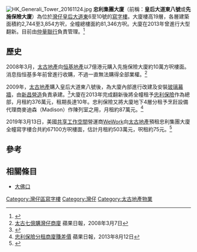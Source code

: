 {{Notability Unreferenced |time=2019-10-25T13:13:36+00:00}}
{{Coord|22.2775349|114.1660973,17|type:landmark_region:HK|display=title}}
[[File:HK_Generali_Tower_20161124.jpg|thumb]]
'''忠利集團大廈'''（前稱：'''皇后大道東八號'''或'''先施保險大廈'''）為位於[[灣仔|灣仔]][[皇后大道東_(街道)|皇后大道東]]6至10號的[[寫字樓|寫字樓]]。大廈樓高19層，各層建築面積約2,744至3,854方呎，全幢總樓面約81,346方呎。大廈在2013年曾進行大型翻新。目前由[[仲量聯行|仲量聯行]]負責管理。<ref>{{cite web |title=忠利集團大廈 |url=https://property.jll.com.hk/office-lease/hong%20kong/wanchai/generali-tower-hkg-p-000638 |website=仲量聯行 |accessdate=2019-10-25 |archive-date=2019-10-25 |archive-url=https://web.archive.org/web/20191025132934/https://property.jll.com.hk/office-lease/hong%20kong/wanchai/generali-tower-hkg-p-000638 |dead-url=no }}</ref>

==歷史==
2008年3月，[[太古地產|太古地產]]向[[恒基地產|恒基地產]]以7億港元購入先施保險大廈約10萬方呎樓面。消息指恒基多年前曾進行收購，不過一直無法購得全部業權。<ref>[http://hk.apple.nextmedia.com/financeestate/art/20080307/10837563 太古七億購灣仔商廈] {{Wayback|url=http://hk.apple.nextmedia.com/financeestate/art/20080307/10837563 |date=20170305005838 }} 蘋果日報，2008年3月7日</ref>

2009年，[[太古地產|太古地產]]購入皇后大道東八號後，為大廈內部進行改建及安裝[[玻璃幕牆|玻璃幕牆]]，由[[新昌營造|新昌營造]]負責承建。<ref>{{cite web |author1=新昌集團控股有限公司 |title=先施保險大廈 |url=https://www.hsinchong.com/zh-HK/Pages/project-details/99?Filter=Location&FilterId=4 |website=新昌集團 |accessdate=2019-10-25 |archive-url=https://web.archive.org/web/20200201121731/https://www.hsinchong.com/zh-HK/Pages/project-details/99?Filter=Location&FilterId=4 |archive-date=2020-02-01 |dead-url=yes }}</ref>大廈在2013年完成翻新後將全幢租予[[忠利保險|忠利保險]]作為總部，月租約376萬元，租期長達10年。忠利保險又將大廈地下4層分租予烹飪設備代理商麥迪森（Madison）作陳列室之用，月租約87萬元。<ref>[http://hk.apple.nextmedia.com/financeestate/art/20130812/18375048 忠利保險分租商廈賺差價] {{Wayback|url=http://hk.apple.nextmedia.com/financeestate/art/20130812/18375048 |date=20170305005805 }} 蘋果日報，2013年8月12日</ref>

2019年3月13日，美國[[共享工作空間|共享工作空間]]營運商[[WeWork|WeWork]]向[[太古地產|太古地產]]預租忠利集團大廈全幢寫字樓合共約67100方呎樓面，估計月租約503萬元，呎租約75元。<ref>{{cite news |title=灣仔忠利大廈全幢 WeWork 503萬預租 |url=https://www1.hkej.com/dailynews/property/article/2079631/%E7%81%A3%E4%BB%94%E5%BF%A0%E5%88%A9%E5%A4%A7%E5%BB%88%E5%85%A8%E5%B9%A2++WeWork+503%E8%90%AC%E9%A0%90%E7%A7%9F |accessdate=2019-10-25 |work=信報 |date=2019-03-13 |archive-date=2020-02-01 |archive-url=https://web.archive.org/web/20200201121719/https://www1.hkej.com/dailynews/property/article/2079631/%E7%81%A3%E4%BB%94%E5%BF%A0%E5%88%A9%E5%A4%A7%E5%BB%88%E5%85%A8%E5%B9%A2++WeWork+503%E8%90%AC%E9%A0%90%E7%A7%9F |dead-url=no }}</ref>

==參考==
{{commonscat|8 Queen's Road East}}
{{reflist}}

==相關條目==
* [[大佛口|大佛口]]

{{太古集團}}

[[Category:灣仔區寫字樓|Category:灣仔區寫字樓]]
[[Category:灣仔|Category:灣仔]]
[[Category:太古地產物業|Category:太古地產物業]]